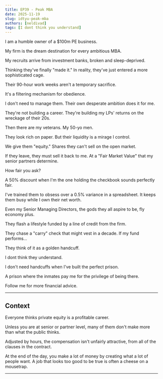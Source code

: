 ```yaml
---
title: EP39 - Peak MBA
date: 2025-11-19
slug: idtyu-peak-mba
authors: [neldivad]
tags: [I dont think you understand]
---
```


I am a humble owner of a $100m PE business.

My firm is the dream destination for every ambitious MBA.

My recruits arrive from investment banks, broken and sleep-deprived.

Thinking they've finally "made it." In reality, they've just entered a more sophisticated cage.

Their 90-hour work weeks aren't a temporary sacrifice.

It's a filtering mechanism for obedience.

I don't need to manage them. Their own desperate ambition does it for me.

They're not building a career. They're building my LPs' returns on the wreckage of their 20s.

<!--truncate-->

Then there are my veterans. My 50-yo men.

They look rich on paper. But their liquidity is a mirage I control.

We give them "equity." Shares they can't sell on the open market.

If they leave, they must sell it back to me. At a "Fair Market Value" that my senior partners determine.

How fair you ask? 

A 50% discount when I'm the one holding the checkbook sounds perfectly fair.

I've trained them to obsess over a 0.5% variance in a spreadsheet. It keeps them busy while I own their net worth.

Even my Senior Managing Directors, the gods they all aspire to be, fly economy plus.

They flash a lifestyle funded by a line of credit from the firm. 

They chase a "carry" check that might vest in a decade. If my fund performs...

They think of it as a golden handcuff.

I dont think they understand.

I don't need handcuffs when I've built the perfect prison.

A prison where the inmates pay me for the privilege of being there. 

Follow me for more financial advice.

---
## Context

Everyone thinks private equity is a profitable career. 

Unless you are at senior or partner level, many of them don't make more than what the public thinks. 

Adjusted by hours, the compensation isn't unfairly attractive, from all of the clauses in the contract. 

At the end of the day, you make a lot of money by creating what a lot of people want. A job that looks too good to be true is often a cheese on a mousetrap.

---